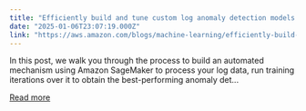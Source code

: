 ```yaml
---
title: "Efficiently build and tune custom log anomaly detection models with Amazon SageMaker"
date: "2025-01-06T23:07:19.000Z"
link: "https://aws.amazon.com/blogs/machine-learning/efficiently-build-and-tune-custom-log-anomaly-detection-models-with-amazon-sagemaker/"
---
```


In this post, we walk you through the process to build an automated mechanism using Amazon SageMaker to process your log data, run training iterations over it to obtain the best-performing anomaly det...

[Read more](https://aws.amazon.com/blogs/machine-learning/efficiently-build-and-tune-custom-log-anomaly-detection-models-with-amazon-sagemaker/)

